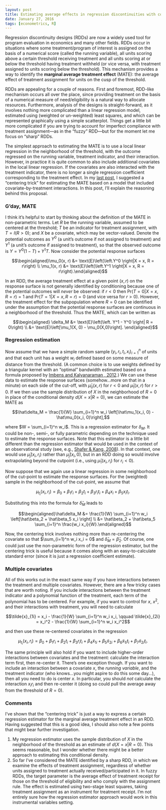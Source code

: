 ```yaml
---
layout: post
title: Estimating average effects in regression discontinuities with covariate interactions
date: January 27, 2016
tags: [econometrics, R]
---
```


Regression discontinuity designs (RDDs) are now a widely used tool for program evaluation in economics and many other fields. RDDs occur in situations where some treatment/program of interest is assigned on the basis of a numerical score (called the running variable), all units scoring above a certain threshold receiving treatment and all units scoring at or below the threshold having treatment withheld (or vice versa, with treatment assigned to units scoring below the threshold). This mechanism provides a way to identify the __marginal average treatment effect__ (MATE): the average effect of treatment assignment for units on the cusp of the threshold. 

RDDs are appealing for a couple of reasons. First and foremost, RDD-like mechanism occurs all over the place, since providing treatment on the basis of a numerical measure of need/eligibility is a natural way to allocate resources. Furthermore, analysis of the designs is straight-forward, as it involves nothing more complicated than a linear regression model, estimated using (weighted or un-weighted) least squares, and which can be represented graphically using a simple scatterplot. Things get a little bit more complicated if you are trying to account for imperfect compliance with treatment assignment---as in the "fuzzy" RDD---but for the moment let me focus on "sharp" RDDs.

The simplest approach to estimating the MATE is to use a local linear regression in the neighborhood of the threshold, with the outcome regressed on the running variable, treatment indicator, and their interaction. However, in practice it is quite common to also include additional covariates in the local linear regression. If the covariates are also interacted with the treatment indicator, there is no longer a single regression coefficient corresponding to the treatment effect. In my [last post]({{site.url}}/rdd-interactions), I suggested a "centering trick" for estimating the MATE based on a model that included covariate-by-treatment interactions. In this post, I'll explain the reasoning behind this proposal. 

### G'day, MATE

I think it's helpful to start by thinking about the definition of the MATE in non-parametric terms. Let $R$ be the running variable, assumed to be centered at the threshold; $T$ be an indicator for treatment assignment, with $T = I(R > 0)$; and $X$ be a covariate, which may be vector-valued. Denote the potential outcomes as $Y^0$ (a unit's outcome if not assigned to treatment) and $Y^1$ (a unit's outcome if assigned to treatment), so that the observed outcome is $Y = Y^0 (1 - T) + Y^1 T$. Now consider the potential response surfaces

$$\begin{aligned}\mu_0(x, r) &= \text{E}\left(\left.Y^0 \right|X = x, R = r\right) \\ \mu_1(x, r) &= \text{E}\left(\left.Y^1 \right|X = x, R = r\right).\end{aligned}$$

In an RDD, the average treatment effect at a given point $(x, r)$ on the response surface is not generally identified by conditioning because one of the potential outcomes will _never_ be observed: if $r < 0$ then $\text{Pr}( T = 0 \vert X = x, R = r) = 1$ and $\text{Pr}( T = 1 \vert X = x, R = r) = 0$ (and vice versa for $r > 0$). However, the treatment effect for the subpopulation where $R = 0$ can be identified under the assumption that the potential response surfaces are continuous in a neighborhood of the threshold. Thus the MATE, which can be written as

$$\begin{aligned}
\delta_M &= \text{E}\left(\left. Y^1 - Y^0 \right| R = 0\right) \\
&= \text{E}\left[\mu_1(X, 0) - \mu_0(X,0)\right].
\end{aligned}$$

### Regression estimation

Now assume that we have a simple random sample $\left(y_i,r_i,t_i, x_i\right)_{i=1}^n$ of units and that each unit has a weight $w_i$ defined based on some measure of distance from the threshold. (A common choice is to use weights defined by a triangular kernel with an "optimal" bandwidth estimated based on a formula proposed by [Imbens and Kalyanaraman , 2012](http://doi.org/10.1093/restud/rdr043).) We can use these data to estimate the response surfaces (somehow...more on that in a minute) on each side of the cut-off, with $\hat\mu_0(x, r)$ for $r < 0$ and $\hat\mu_1(x, r)$ for $r > 0$. If we then use the sample distribution of $X$ in the neighborhood of $R = 0$ in place of the conditional density $d\left(X = x \vert R = 0\right)$, we can estimate the MATE as 

$$\hat\delta_M = \frac{1}{W} \sum_{i=1}^n w_i \left[\hat\mu_1(x_i, 0) - \hat\mu_0(x_i, 0)\right],$$

where $W = \sum_{i=1}^n w_i$. This is a regression estimator for $\delta_M$. It could be non-, semi-, or fully parametric depending on the technique used to estimate the response surfaces. Note that this estimator is a little bit different than the regression estimator that would be used in the context of an observational study (see, e.g., [Shafer & Kang, 2008](http://psycnet.apa.org/doi/10.1037/a0014268)). In that context, one would use $\hat\mu_j(x_i, r_i)$ rather than $\hat\mu_j(x_i, 0)$, but in an RDD doing so would involve extrapolating beyond the cutpoint (i.e., using $\hat\mu_1(x_i, r_i)$ for $r_i < 0$). 

Now suppose that we again use a linear regression in some neighborhood of the cut-point to estimate the response surfaces. For the (weighted) sample in the neighborhood of the cut-point, we assume that

$$\mu_{t_i}(x_i, r_i) = \beta_0 + \beta_1 r_i + \beta_2 t_i + \beta_3 r_i t_i + \beta_4 x_i + \beta_5 x_i t_i.$$

Substituting this into the formula for $\hat\delta_M$ leads to 

$$\begin{aligned}\hat\delta_M &= \frac{1}{W} \sum_{i=1}^n w_i \left[\hat\beta_2 + \hat\beta_5 x_i \right] \\
&= \hat\beta_2 + \hat\beta_5 \sum_{i=1}^n \frac{w_i x_i}{W}.\end{aligned}$$

Now, the centering trick involves nothing more than re-centering the covariate so that $\sum_{i=1}^n w_i x_i = 0$ and $\hat\delta_M = \hat\beta_2$. Of course, one could just use the non-parametric form of the regression estimator, but the centering trick is useful because it comes along with an easy-to-calculate standard error (since it is just a regression coefficient estimate). 

### Multiple covariates

All of this works out in the exact same way if you have interactions between the treatment and multiple covariates. However, there are a few tricky cases that are worth noting. If you include interactions between the treatment indicator and a polynomial function of the treatment, each term of the polynomial has to be centered. For example, if you want to control for $x$, $x^2$, and their interactions with treatment, you will need to calculate

$$\tilde{x}_{1i} = x_i - \frac{1}{W} \sum_{i=1}^n w_i x_i, \qquad \tilde{x}_{2i} = x_i^2 - \frac{1}{W} \sum_{i=1}^n w_i x_i^2$$

and then use these re-centered covariates in the regression 

$$\mu_{t_i}(x_i, r_i) = \beta_0 + \beta_1 r_i + \beta_2 t_i + \beta_3 r_i t_i + \beta_4 \tilde{x}_{1i} + \beta_5 \tilde{x}_{2i} + \beta_6 \tilde{x}_{1i} t_i + \beta_7 \tilde{x}_{2i} t_i.$$

The same principle will also hold if you want to include higher-order interactions between covariates and the treatment: calculate the interaction term first, then re-center it. There's one exception though. If you want to include an interaction between a covariate $x$, the _running variable_, and the treatment indicator (who knows...you might aspire to do this some day...), then all you need to do is center $x$. In particular, you should _not_ calculate the interaction $x_i r_i$ and then re-center it (doing so could pull the average away from the threshold of $R = 0$). 

### Comments

I've shown that the "centering trick" is just a way to express a certain regression estimator for the marginal average treatment effect in an RDD. Having suggested that this is a good idea, I should also note a few points that might bear further investigation. 

1. My regression estimator uses the sample distribution of $X$ in the neighborhood of the threshold as an estimate of $d(X = x \vert R = 0)$. This seems reasonable, but I wonder whether there might be a better approach to estimating this conditional density.
2. So far I've considered the MATE identified by a sharp RDD, in which we examine the effects of treatment assignment, regardless of whether units assigned to treatment actually received/participated in it. In fuzzy RDDs, the target parameter is the average effect of treatment receipt for those on the threshold of eligibility and who comply with the assignment rule. The effect is estimated using two-stage least squares, taking treatment assignment as an instrument for treatment receipt. I'm not entirely sure how the regression estimator approach would work in this instrumental variables setting.
